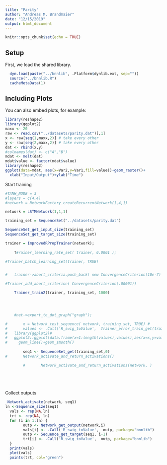 ```yaml
---
title: "Parity"
author: "Andreas M. Brandmaier"
date: "12/15/2019"
output: html_document
---
```


```r
knitr::opts_chunk$set(echo = TRUE)
```

## Setup

First, we load the shared library.

```r


  dyn.load(paste("../bnnlib", .Platform$dynlib.ext, sep=""))
  source("../bnnlib.R")
  cacheMetaData(1)

```

## Including Plots

You can also embed plots, for example:

```r
library(reshape2)
library(ggplot2)
maxx <- 20
raw <- read.csv("../datasets/parity.dat")[,1]
x <- raw[seq(1,maxx,2)] # take every other
y <- raw[seq(2,maxx,2)] # take every other
dat <- rbind(x,y)
#colnames(dat) <- c("A","B")
mdat <- melt(dat)
mdat$value <- factor(mdat$value)
library(reshape2)
ggplot(data=mdat, aes(x=Var2,y=Var1,fill=value))+geom_raster()+
  xlab("Input/Output")+ylab("Time")
```

Start training



```r

#TANH_NODE = 3
#layers = c(4,4)
#network = NetworkFactory_createRecurrentNetwork(1,4,1)

network = LSTMNetwork(1,1,1)

training_set = SequenceSet("../datasets/parity.dat")

SequenceSet_get_input_size(training_set)
SequenceSet_get_target_size(training_set)

trainer = ImprovedRPropTrainer(network);
		
	T#rainer_learning_rate_set( trainer, 0.0001 );

#Trainer_batch_learning_set(trainer, TRUE)


#	trainer->abort_criteria.push_back( new ConvergenceCriterion(10e-7) );

#Trainer_add_abort_criterion( ConvergenceCriterion(.00001))

	Trainer_train2(trainer, training_set, 1000)

	


	#net->export_to_dot_graph("graph");

#		x = Network_test_sequence( network, training_set, TRUE)	#
#		values <- .Call('R_swig_toValue',  Trainer_error_train_get(trainer), package="bnnlib") 
#	library(ggplot2)#
#	ggplot2::ggplot(data.frame(x=1:length(values),values),aes(x=x,y=values))+geom_point()+
#	  geom_line()+geom_smooth()	
		
		seq1 <- SequenceSet_get(training_set,0)
#		Network_activate_and_return_activations()

		#		Network_activate_and_return_activations(network, )
		

	
	

```

Collect outputs

```r
 Network_activate(network, seq1)
ln <-Sequence_size(seq1)
  vals <- rep(NA,ln)
  trt <- rep(NA, ln)
  for (i in 1:ln) {
		outp <- Network_get_output(network,i)
		vals[i] <- .Call('R_swig_toValue',  outp, package="bnnlib") 
		outp <- Sequence_get_target(seq1, i-1)
		trt[i] <- .Call('R_swig_toValue',  outp, package="bnnlib") 
  }
  print(vals)
  plot(vals)
  points(trt, col="green")
```


